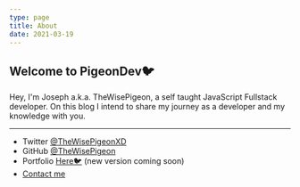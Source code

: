 ```yaml
---
type: page
title: About
date: 2021-03-19
---
```


## Welcome to PigeonDev🐦

Hey, I'm Joseph a.k.a. TheWisePigeon, a self taught JavaScript Fullstack developer. On this blog I intend to share my journey as a developer and my knowledge with you.

---


- Twitter [@TheWisePigeonXD](https://twitter.com/TheWisePigeonXD)
- GitHub [@TheWisePigeon](https://github.com/TheWisePigeon)
- Portfolio [Here🐦](https://josephdogbevi.me) (new version coming soon)
- [Contact me](mailto:josephdogbevi2002@gmail.com)

<Sub/>